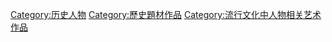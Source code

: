 [[Category:历史人物|Category:历史人物]]
[[Category:歷史題材作品|Category:歷史題材作品]]
[[Category:流行文化中人物相关艺术作品|Category:流行文化中人物相关艺术作品]]
